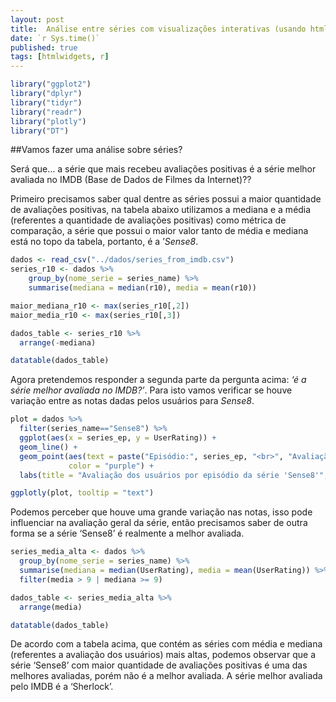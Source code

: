 ```yaml
---
layout: post
title:  Análise entre séries com visualizações interativas (usando htmlwidgets)
date: `r Sys.time()`
published: true
tags: [htmlwidgets, r]
---
```



```r
library("ggplot2")
library("dplyr")
library("tidyr")
library("readr")
library("plotly")
library("DT")
```

##Vamos fazer uma análise sobre séries?

Será que...
  a série que mais recebeu avaliações positivas é a série melhor avaliada no IMDB (Base de Dados de Filmes da Internet)??


  Primeiro precisamos saber qual dentre as séries possui a maior quantidade de avaliações positivas, na tabela abaixo utilizamos a mediana e a média (referentes a quantidade de avaliações positivas) como métrica de comparação, a série que possui o maior valor tanto de média e mediana está no topo da tabela, portanto, é a '*Sense8*.
  
```r
dados <- read_csv("../dados/series_from_imdb.csv")
series_r10 <- dados %>% 
    group_by(nome_serie = series_name) %>% 
    summarise(mediana = median(r10), media = mean(r10))

maior_mediana_r10 <- max(series_r10[,2])
maior_media_r10 <- max(series_r10[,3])

dados_table <- series_r10 %>% 
  arrange(-mediana)

datatable(dados_table)
```


Agora pretendemos responder a segunda parte da pergunta acima: *‘é a série melhor avaliada no IMDB?’*. Para isto vamos verificar se houve variação entre as notas dadas pelos usuários para *Sense8*.


```r
plot = dados %>%  
  filter(series_name=="Sense8") %>%
  ggplot(aes(x = series_ep, y = UserRating)) + 
  geom_line() + 
  geom_point(aes(text = paste("Episódio:", series_ep, "<br>", "Avaliação:", UserRating)), 
             color = "purple") +
  labs(title = "Avaliação dos usuários por episódio da série 'Sense8'", x = "Episódios", y = "Avaliações dos usuários")

ggplotly(plot, tooltip = "text")
```


Podemos perceber que houve uma grande variação nas notas, isso pode influenciar na avaliação geral da série, então precisamos saber de outra forma se a série ‘Sense8’ é realmente a melhor avaliada. 


```r
series_media_alta <- dados %>% 
  group_by(nome_serie = series_name) %>% 
  summarise(mediana = median(UserRating), media = mean(UserRating)) %>% 
  filter(media > 9 | mediana >= 9)

dados_table <- series_media_alta %>% 
  arrange(media)

datatable(dados_table)
```

De acordo com a tabela acima, que contém as séries com média e mediana (referentes a avaliação dos usuários) mais altas, podemos observar que a série ‘Sense8’ com maior quantidade de avaliações positivas é uma das melhores avaliadas, porém não é a melhor avaliada. A série melhor avaliada pelo IMDB é a ‘Sherlock’.
